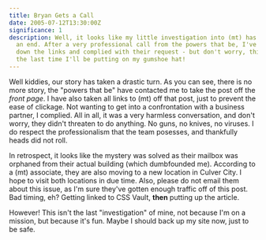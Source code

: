 ```yaml
---
title: Bryan Gets a Call
date: 2005-07-12T13:30:00Z
significance: 1
description: Well, it looks like my little investigation into (mt) has come to
  an end. After a very professional call from the powers that be, I've taken
  down the links and complied with their request - but don't worry, this isn't
  the last time I'll be putting on my gumshoe hat!
---
```


Well kiddies, our story has taken a drastic turn. As you can see, there is no more story, the "powers that be" have contacted me to take the post off the _front page_. I have also taken all links to (mt) off that post, just to prevent the ease of clickage. Not wanting to get into a confrontation with a business partner, I complied. All in all, it was a very harmless conversation, and don't worry, they didn't threaten to do anything. No guns, no knives, no viruses. I do respect the professionalism that the team posesses, and thankfully heads did not roll.

In retrospect, it looks like the mystery was solved as their mailbox was orphaned from their actual building (which dumbfounded me). According to a (mt) associate, they are also moving to a new location in Culver City. I hope to visit both locations in due time. Also, please do not email them about this issue, as I'm sure they've gotten enough traffic off of this post. Bad timing, eh? Getting linked to CSS Vault, **then** putting up the article.

However! This isn't the last "investigation" of mine, not because I'm on a mission, but because it's fun. Maybe I should back up my site now, just to be safe.
